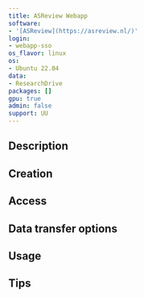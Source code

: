 ```yaml
--- 
title: ASReview Webapp
software:
- '[ASReview](https://asreview.nl/)'
login:
- webapp-sso
os_flavor: linux
os:
- Ubuntu 22.04
data:
- ResearchDrive
packages: []
gpu: true
admin: false
support: UU
---
```


## Description

## Creation

## Access

## Data transfer options

## Usage

## Tips

